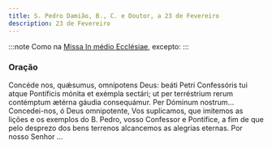 ```yaml
---
title: S. Pedro Damião, B., C. e Doutor, a 23 de Fevereiro
description: 23 de Fevereiro
---
```


:::note
Como na [Missa In médio Ecclésiae](/missal/comum/13doutores), excepto:
:::

### Oração

<div class="side-by-side not-content">
  <span>
    Concéde nos, quǽsumus, omnípotens Deus: beáti Petri Confessóris tui atque Pontíficis mónita et
    exémpla sectári; ut per terréstrium rerum contémptum ætérna gáudia consequámur. Per Dóminum
    nostrum...
  </span>
  <span>
    Concedei-nos, ó Deus omnipotente, Vos suplicamos, que imitemos as lições e os exemplos do B.
    Pedro, vosso Confessor e Pontífice, a fim de que pelo desprezo dos bens terrenos alcancemos as
    alegrias eternas. Por nosso Senhor ...
  </span>
</div>

